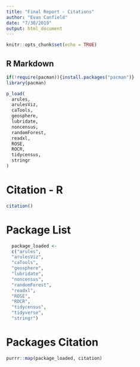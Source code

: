 ```yaml
---
title: "Final Report - Citations"
author: "Evan Canfield"
date: "7/30/2019"
output: html_document
---
```


```r
knitr::opts_chunk$set(echo = TRUE)
```

## R Markdown

```r
if(!require(pacman)){install.packages("pacman")}
library(pacman)

p_load(  
  arules,
  arulesViz,
  caTools,
  geosphere,
  lubridate,
  noncensus,
  randomForest,
  readxl,
  ROSE,
  ROCR,
  tidycensus,
  stringr
)
```

# Citation - R
```r
citation()
```

# Package List
```r
  package_loaded <- 
  c("arules",
  "arulesViz",
  "caTools",
  "geosphere",
  "lubridate",
  "noncensus",
  "randomForest",
  "readxl",
  "ROSE",
  "ROCR",
  "tidycensus",
  "tidyverse",
  "stringr")
```


# Packages Citation
```r
purrr::map(package_loaded, citation)

```

